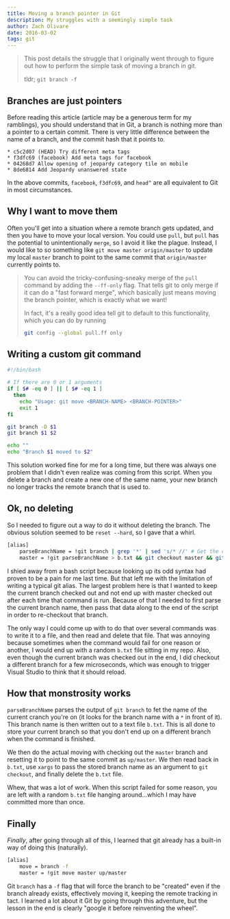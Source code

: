```yaml
---
title: Moving a branch pointer in Git
description: My struggles with a seemingly simple task
author: Zach Olivare
date: 2016-03-02
tags: git
---
```



> This post details the struggle that I originally went through to figure out how to perform the simple task of moving a branch in git.
>
> tldr; `git branch -f`

## Branches are just pointers

Before reading this article (article may be a generous term for my ramblings), you should understand that in Git, a branch is nothing more than a pointer to a certain commit. There is very little difference between the name of a branch, and the commit hash that it points to.

```
* c5c2d07 (HEAD) Try different meta tags
* f3dfc69 (facebook) Add meta tags for facebook
* 04268d7 Allow opening of jeopardy category tile on mobile
* 8de6814 Add Jeopardy unanswered state
```

In the above commits, `facebook`, `f3dfc69`, and `head^` are all equivalent to Git in most circumstances.

## Why I want to move them

Often you'll get into a situation where a remote branch gets updated, and then you have to move your local version. You could use `pull`, but `pull` has the potential to unintentionally `merge`, so I avoid it like the plague. Instead, I would like to so something like `git move master origin/master` to update my local `master` branch to point to the same commit that `origin/master` currently points to.

> You can avoid the tricky-confusing-sneaky merge of the `pull` command by adding the `--ff-only` flag. That tells git to only merge if it can do a "fast forward merge", which basically just means moving the branch pointer, which is exactly what we want!
>
> In fact, it's a really good idea tell git to default to this functionality, which you can do by running
>
> ```bash
> git config --global pull.ff only
> ```

## Writing a custom git command

```bash
#!/bin/bash

# If there are 0 or 1 arguments
if [ $# -eq 0 ] || [ $# -eq 1 ]
  then
    echo "Usage: git move <BRANCH-NAME> <BRANCH-POINTER>"
    exit 1
fi

git branch -D $1
git branch $1 $2

echo ""
echo "Branch $1 moved to $2"
```

This solution worked fine for me for a long time, but there was always one problem that I didn't even realize was coming from this script. When you delete a branch and create a new one of the same name, your new branch no longer tracks the remote branch that is used to.

## Ok, no deleting

So I needed to figure out a way to do it without deleting the branch. The obvious solution seemed to be `reset --hard`, so I gave that a whirl.

```bash
[alias]
    parseBranchName = !git branch | grep '*' | sed 's/* //' # Get the current branch name
    master = !git parseBranchName > b.txt && git checkout master && git reset --hard up/master && sed 's/ //' b.txt | xargs git checkout && rm b.txt # Move local master to point to up/master
```

I shied away from a bash script because looking up its odd syntax had proven to be a pain for me last time. But that left me with the limitation of writing a typical git alias. The largest problem here is that I wanted to keep the current branch checked out and not end up with master checked out after each time that command is run. Because of that I needed to first parse the current branch name, then pass that data along to the end of the script in order to re-checkout that branch.

The only way I could come up with to do that over several commands was to write it to a file, and then read and delete that file. That was annoying because sometimes when the command would fail for one reason or another, I would end up with a random `b.txt` file sitting in my repo. Also, even though the current branch was checked out in the end, I did checkout a different branch for a few microseconds, which was enough to trigger Visual Studio to think that it should reload.

## How that monstrosity works

`parseBranchName` parses the output of `git branch` to fet the name of the current cranch you're on (it looks for the branch name with a `*` in front of it). This branch name is then written out to a text file `b.txt`. This is all done to store your current branch so that you don't end up on a different branch when the command is finished.

We then do the actual moving with checking out the `master` branch and resetting it to point to the same commit as `up/master`. We then read back in `b.txt`, use `xargs` to pass the stored branch name as an argument to `git checkout`, and finally delete the `b.txt` file.

Whew, that was a lot of work. When this script failed for some reason, you are left with a random `b.txt` file hanging around...which I may have committed more than once.

## Finally

_Finally_, after going through all of this, I learned that git already has a built-in way of doing this (naturally).

```bash
[alias]
    move = branch -f
    master = !git move master up/master
```

Git `branch` has a `-f` flag that will force the branch to be "created" even if the branch already exists, effectively moving it, keeping the remote tracking in tact. I learned a lot about it Git by going through this adventure, but the lesson in the end is clearly "google it before reinventing the wheel".
